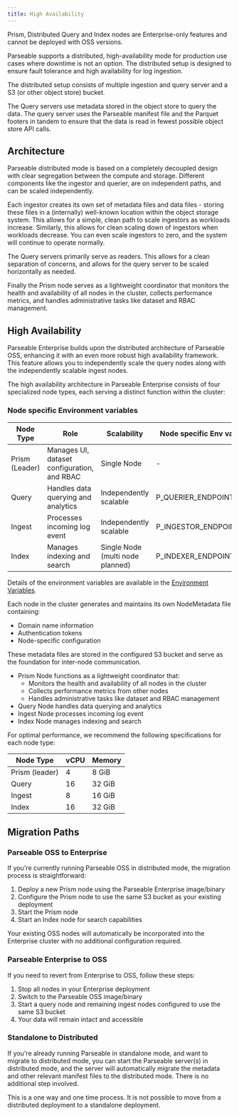 ```yaml
---
title: High Availability
---
```


<Callout type="info">
  <EnterpriseBadge /> Prism, Distributed Query and Index nodes are Enterprise-only features and cannot be deployed with OSS versions.
</Callout>

Parseable supports a distributed, high-availability mode for production use cases where downtime is not an option. The distributed setup is designed to ensure fault tolerance and high availability for log ingestion.

The distributed setup consists of multiple ingestion and query server and a S3 (or other object store) bucket. 

The Query servers use metadata stored in the object store to query the data. The query server uses the Parseable manifest file and the Parquet footers in tandem to ensure that the data is read in fewest possible object store API calls.

## Architecture

Parseable distributed mode is based on a completely decoupled design with clear segregation between the compute and storage. Different components like the ingestor and querier, are on independent paths, and can be scaled independently.

Each ingestor creates its own set of metadata files and data files - storing these files in a (internally) well-known location within the object storage system. This allows for a simple, clean path to scale ingestors as workloads increase. Similarly, this allows for clean scaling down of ingestors when workloads decrease. You can even scale ingestors to zero, and the system will continue to operate normally.

The Query servers primarily serve as readers. This allows for a clean separation of concerns, and allows for the query server to be scaled horizontally as needed. 

Finally the Prism node serves as a lightweight coordinator that monitors the health and availability of all nodes in the cluster, collects performance metrics, and handles administrative tasks like dataset and RBAC management.

## High Availability

Parseable Enterprise builds upon the distributed architecture of Parseable OSS, enhancing it with an even more robust high availability framework. This feature allows you to independently scale the query nodes along with the independently scalable ingest nodes.

The high availability architecture in Parseable Enterprise consists of four specialized node types, each serving a distinct function within the cluster:

### Node specific Environment variables 

| Node Type | Role | Scalability | Node specific Env var |
| --- | --- | --- | --- |
| Prism (Leader) | Manages UI, dataset configuration, and RBAC | Single Node | - |
| Query | Handles data querying and analytics | Independently scalable | P_QUERIER_ENDPOINT |
| Ingest | Processes incoming log event | Independently scalable | P_INGESTOR_ENDPOINT |
| Index | Manages indexing and search | Single Node (multi node planned) | P_INDEXER_ENDPOINT |

Details of the environment variables are available in the [Environment Variables](/docs/env-variables).

Each node in the cluster generates and maintains its own NodeMetadata file containing:

- Domain name information
- Authentication tokens
- Node-specific configuration

These metadata files are stored in the configured S3 bucket and serve as the foundation for inter-node communication.

- Prism Node functions as a lightweight coordinator that:
  - Monitors the health and availability of all nodes in the cluster
  - Collects performance metrics from other nodes
  - Handles administrative tasks like dataset and RBAC management
- Query Node handles data querying and analytics
- Ingest Node processes incoming log event
- Index Node manages indexing and search

For optimal performance, we recommend the following specifications for each node type:

| Node Type | vCPU | Memory |
| --- | --- | --- |
| Prism (leader) | 4 | 8 GiB |
| Query | 16 | 32 GiB |
| Ingest | 8 | 16 GiB |
| Index | 16 | 32 GiB |

## Migration Paths

### Parseable OSS to Enterprise

If you're currently running Parseable OSS in distributed mode, the migration process is straightforward:

1. Deploy a new Prism node using the Parseable Enterprise image/binary
2. Configure the Prism node to use the same S3 bucket as your existing deployment
3. Start the Prism node
4. Start an Index node for search capabilities

Your existing OSS nodes will automatically be incorporated into the Enterprise cluster with no additional configuration required.

### Parseable Enterprise to OSS

If you need to revert from Enterprise to OSS, follow these steps:

1. Stop all nodes in your Enterprise deployment
2. Switch to the Parseable OSS image/binary
3. Start a query node and remaining ingest nodes configured to use the same S3 bucket
4. Your data will remain intact and accessible

### Standalone to Distributed

If you're already running Parseable in standalone mode, and want to migrate to distributed mode, you can start the Parseable server(s) in distributed mode, and the server will automatically migrate the metadata and other relevant manifest files to the distributed mode. There is no additional step involved.

<Callout type="info">
This is a one way and one time process. It is not possible to move from a distributed deployment to a standalone deployment.
</Callout>
